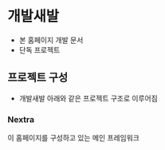 
# 개발새발

- 본 홈페이지 개발 문서
- 단독 프로젝트

## 프로젝트 구성

- 개발새발 아래와 같은 프로젝트 구조로 이루어짐

<FileTree>
  <FileTree.Folder name="개발새발" defaultOpen>
    <FileTree.Folder name="Nextra" />
  </FileTree.Folder>
</FileTree>

### Nextra

이 홈페이지를 구성하고 있는 메인 프레임워크
